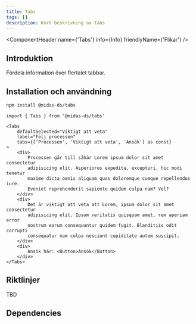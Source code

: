 ```yaml
---
title: Tabs
tags: []
description: Kort beskrivning av Tabs
---
```



<ComponentHeader name={'Tabs'} info={Info} friendlyName={'Flikar'} />

## Introduktion

Fördela information över flertalet tabbar.

## Installation och användning

```bash npm2yarn
npm install @midas-ds/tabs
```

```tsx
import { Tabs } from '@midas-ds/tabs'
```

```tsx live
<Tabs
    defaultSelected="Viktigt att veta"
    label="Följ processen"
    tabs={['Processen', 'Viktigt att veta', 'Ansök'] as const}
>
    <div>
        Processen går till såhär Lorem ipsum dolor sit amet consectetur
        adipisicing elit. Asperiores expedita, excepturi, hic modi tenetur
        maxime dicta omnis aliquam quas doloremque cumque repellendus iure.
        Eveniet reprehenderit sapiente quidem culpa nam? Vel?
    </div>
    <div>
        Det är viktigt att veta att Lorem, ipsum dolor sit amet consectetur
        adipisicing elit. Ipsum veritatis quisquam amet, rem aperiam error
        nostrum earum consequuntur quidem fugit. Blanditiis odit corrupti
        consequatur nam culpa nesciunt cupiditate autem suscipit.
    </div>
    <div>
        Ansök här: <Button>Ansök</Button>
    </div>
</Tabs>
```


## Riktlinjer

TBD

## Dependencies

<ComponentFooter info={Info}/>

